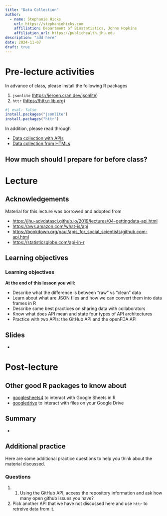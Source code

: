 ```yaml
---
title: "Data Collection"
author: 
  - name: Stephanie Hicks
    url: https://stephaniehicks.com
    affiliation: Department of Biostatistics, Johns Hopkins
    affiliation_url: https://publichealth.jhu.edu
description: "add here"
date: 2024-11-07
draft: true
---
```


# Pre-lecture activities

::: callout-important

In advance of class, please install the following R packages

1. `jsonlite` (<https://jeroen.cran.dev/jsonlite>)
2. `httr` (<https://httr.r-lib.org>)

```r
#| eval: false
install.packages("jsonlite")
install.packages("httr")
```

:::

In addition, please read through

- [Data collection with APIs](../../readings/04-data-collection-apis/index.qmd)
- [Data collection from HTMLs](../../readings/04-data-collection-html/index.qmd)

::: callout-note

## How much should I prepare for before class? 

:::


# Lecture 

## Acknowledgements

Material for this lecture was borrowed and adopted from

- <https://jhu-advdatasci.github.io/2019/lectures/04-gettingdata-api.html>
- <https://aws.amazon.com/what-is/api>
- <https://bookdown.org/paul/apis_for_social_scientists/github.com-api.html>
- <https://statisticsglobe.com/api-in-r>


## Learning objectives

::: callout-note
### Learning objectives

**At the end of this lesson you will:**

- Describe what the difference is between "raw" vs "clean" data
- Learn about what are JSON files and how we can convert them into data frames in R 
- Describe some best practices on sharing data with collaborators
- Know what does API mean and state four types of API architectures
- Practice with two APIs: the GitHub API and the openFDA API

:::


## Slides 

- <add here>


# Post-lecture

## Other good R packages to know about 

- [googlesheets4](https://cran.r-project.org/web/packages/googlesheets4/index.html) to interact with Google Sheets in R
- [googledrive](https://googledrive.tidyverse.org/) to interact with files on your Google Drive


## Summary 

- 

## Additional practice

Here are some additional practice questions to help you think about the material discussed.

::: callout-note
### Questions

1. 1.  Using the GitHub API, access the repository information and ask how many open github issues you have?
2. Pick another API that we have not discussed here and use `httr` to retreive data from it. 
:::